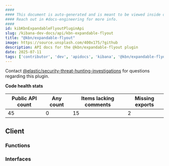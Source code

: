 ```yaml
---
####
#### This document is auto-generated and is meant to be viewed inside our experimental, new docs system.
#### Reach out in #docs-engineering for more info.
####
id: kibKbnExpandableFlyoutPluginApi
slug: /kibana-dev-docs/api/kbn-expandable-flyout
title: "@kbn/expandable-flyout"
image: https://source.unsplash.com/400x175/?github
description: API docs for the @kbn/expandable-flyout plugin
date: 2025-07-11
tags: ['contributor', 'dev', 'apidocs', 'kibana', '@kbn/expandable-flyout']
---
```




Contact [@elastic/security-threat-hunting-investigations](https://github.com/orgs/elastic/teams/security-threat-hunting-investigations) for questions regarding this plugin.

**Code health stats**

| Public API count  | Any count | Items lacking comments | Missing exports |
|-------------------|-----------|------------------------|-----------------|
| 45 | 0 | 15 | 2 |

## Client

### Functions
<DocDefinitionList data={kbnExpandableFlyoutObj.client.functions}/>

### Interfaces
<DocDefinitionList data={kbnExpandableFlyoutObj.client.interfaces}/>

